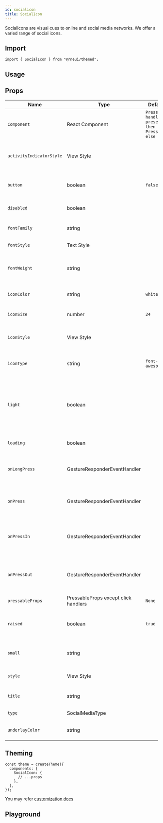 ```yaml
---
id: socialicon
title: SocialIcon
---
```



<IconsStyle />

SocialIcons are visual cues to online and social media networks. We offer a varied range of social icons.

## Import

```tsx
import { SocialIcon } from "@rneui/themed";
```

## Usage

<Usage />

## Props

<div class='table-responsive'>

| Name                     | Type                                 | Default                                           | Description                                                                        |
| ------------------------ | ------------------------------------ | ------------------------------------------------- | ---------------------------------------------------------------------------------- |
| `Component`              | React Component                      | `Press handlers present then Pressable else View` | Type of button.                                                                    |
| `activityIndicatorStyle` | View Style                           |                                                   | Style to render when in loading state.                                             |
| `button`                 | boolean                              | `false`                                           | Creates button with a social icon.                                                 |
| `disabled`               | boolean                              |                                                   | Disables the button, if true.                                                      |
| `fontFamily`             | string                               |                                                   | Specify different font family.                                                     |
| `fontStyle`              | Text Style                           |                                                   | Specify text styling.                                                              |
| `fontWeight`             | string                               |                                                   | Specify font weight of title if set as a button with a title.                      |
| `iconColor`              | string                               | `white`                                           | Specify the color of the icon.                                                     |
| `iconSize`               | number                               | `24`                                              | Specify the size of the icon.                                                      |
| `iconStyle`              | View Style                           |                                                   | Extra styling for icon component.                                                  |
| `iconType`               | string                               | `font-awesome`                                    | Type of icon set. [Supported sets here](icon#available-icon-sets).                 |
| `light`                  | boolean                              |                                                   | Reverses icon color scheme, setting background to white and icon to primary color. |
| `loading`                | boolean                              |                                                   | Shows loading indicator.                                                           |
| `onLongPress`            | GestureResponderEventHandler         |                                                   | Called when a long-tap gesture is detected.                                        |
| `onPress`                | GestureResponderEventHandler         |                                                   | Called when a single tap gesture is detected.                                      |
| `onPressIn`              | GestureResponderEventHandler         |                                                   | Called when a touch is engaged before `onPress`.                                   |
| `onPressOut`             | GestureResponderEventHandler         |                                                   | Called when a touch is released before `onPress`.                                  |
| `pressableProps`         | PressableProps except click handlers | `None`                                            |                                                                                    |
| `raised`                 | boolean                              | `true`                                            | Raised adds a drop shadow, set to false to remove.                                 |
| `small`                  | string                               |                                                   | Decides the size of the activity indicator.                                        |
| `style`                  | View Style                           |                                                   | Adds styling to the button.                                                        |
| `title`                  | string                               |                                                   | Title if made into a button.                                                       |
| `type`                   | SocialMediaType                      |                                                   | Social media type.                                                                 |
| `underlayColor`          | string                               |                                                   | Add Underlay color.                                                                |

</div>

## Theming

```tsx
const theme = createTheme({
  components: {
    SocialIcon: {
      // ...props
    },
  },
});
```

You may refer [customization docs](../customization)

## Playground

<Play />
